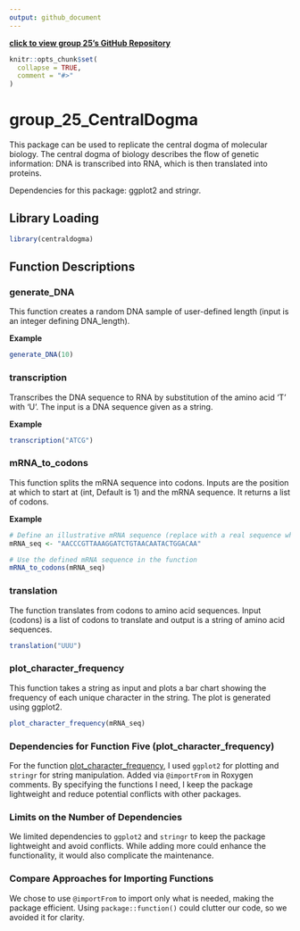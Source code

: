 ```yaml
---
output: github_document
---
```


[**click to view group 25's GitHub Repository**](https://github.com/rforbiodatascience23/group_25_package)

```r
knitr::opts_chunk$set(
  collapse = TRUE,
  comment = "#>"
)
```

# group_25_CentralDogma

This package can be used to replicate the central dogma of molecular biology. The central dogma of biology describes the flow of genetic information: DNA is transcribed into RNA, which is then translated into proteins.

Dependencies for this package: ggplot2 and stringr.

## Library Loading

```r
library(centraldogma)
```

## Function Descriptions
### generate_DNA

This function creates a random DNA sample of user-defined length (input is an integer defining DNA_length).

**Example**

```r
generate_DNA(10)
```

### transcription

Transcribes the DNA sequence to RNA by substitution of the amino acid 'T' with 'U'. The input is a DNA sequence given as a string.

**Example**

```r
transcription("ATCG")
```

### mRNA_to_codons

This function splits the mRNA sequence into codons. Inputs are the position at which to start at (int, Default is 1) and the mRNA sequence. It returns a list of codons.

**Example**

```r
# Define an illustrative mRNA sequence (replace with a real sequence when using the package)
mRNA_seq <- "AACCCGTTAAAGGATCTGTAACAATACTGGACAA"

# Use the defined mRNA sequence in the function
mRNA_to_codons(mRNA_seq)
```

### translation

The function translates from codons to amino acid sequences. Input (codons) is a list of codons to translate and output is a string of amino acid sequences.

```r
translation("UUU")
```

### plot_character_frequency

This function takes a string as input and plots a bar chart showing the frequency of each unique character in the string. The plot is generated using ggplot2.

```r
plot_character_frequency(mRNA_seq)
```

### Dependencies for Function Five (plot_character_frequency)

For the function [plot_character_frequency](https://github.com/rforbiodatascience23/group_25_package/blob/master/R/plot_character_frequency.R), I used `ggplot2` for plotting and `stringr` for string manipulation. Added via `@importFrom` in Roxygen comments. By specifying the functions I need, I keep the package lightweight and reduce potential conflicts with other packages.

### Limits on the Number of Dependencies

We limited dependencies to `ggplot2` and `stringr` to keep the package lightweight and avoid conflicts. While adding more could enhance the functionality, it would also complicate the maintenance.

### Compare Approaches for Importing Functions

We chose to use `@importFrom` to import only what is needed, making the package efficient. Using `package::function()` could clutter our code, so we avoided it for clarity.
